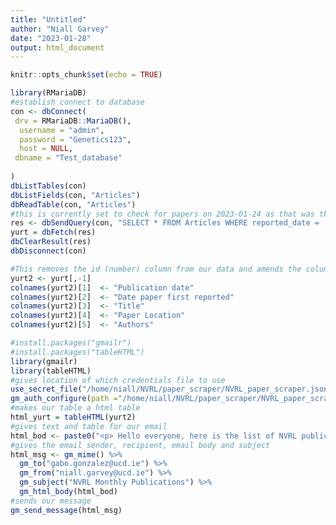 ```yaml
---
title: "Untitled"
author: "Niall Garvey"
date: "2023-01-28"
output: html_document
---
```


```r
knitr::opts_chunk$set(echo = TRUE)
```

```r
library(RMariaDB)
#establish connect to database
con <- dbConnect(
 drv = RMariaDB::MariaDB(), 
  username = "admin",
  password = "Genetics123", 
  host = NULL, 
 dbname = "Test_database"
   
)
dbListTables(con)
dbListFields(con, "Articles")
dbReadTable(con, "Articles")
#this is currently set to check for papers on 2023-01-24 as that was the inital reported date, change this to be sys.date when running both scripts again, will change in future to use a 7 day interval
res <- dbSendQuery(con, "SELECT * FROM Articles WHERE reported_date = '2023-01-24'")
yurt = dbFetch(res)
dbClearResult(res)
dbDisconnect(con)
```

```r
#This removes the id (number) column from our data and amends the column names to be more readable
yurt2 <- yurt[,-1]
colnames(yurt2)[1]  <- "Publication date"
colnames(yurt2)[2]  <- "Date paper first reported"  
colnames(yurt2)[3]  <- "Title"
colnames(yurt2)[4]  <- "Paper Location"
colnames(yurt2)[5]  <- "Authors"  
```


```r
#install.packages("gmailr")
#install.packages("tableHTML")
library(gmailr)
library(tableHTML)
#gives location of which credentials file to use
use_secret_file("/home/niall/NVRL/paper_scraper/NVRL_paper_scraper.json")
gm_auth_configure(path ="/home/niall/NVRL/paper_scraper/NVRL_paper_scraper.json")
#makes our table a html table
html_yurt = tableHTML(yurt2)
#gives text and table for our email
html_bod <- paste0("<p> Hello everyone, here is the list of NVRL publications for this month. </p>", html_yurt, "<p> If anyone has any queries or corrections please contact niall.garvey@ucd.ie. </p>" )
#gives the email sender, recipient, email body and subject
html_msg <- gm_mime() %>%
  gm_to("gabo.gonzalez@ucd.ie") %>%
  gm_from("niall.garvey@ucd.ie") %>%
  gm_subject("NVRL Monthly Publications") %>%
  gm_html_body(html_bod)
#sends our message
gm_send_message(html_msg)
```
